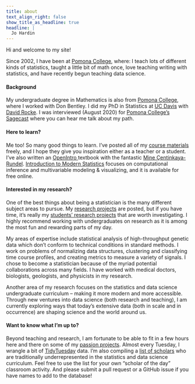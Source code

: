 ```yaml
---
title: about
text_align_right: false
show_title_as_headline: true
headline: |
  Jo Hardin 
---
```


<!-- this is a subheadline -->

Hi and welcome to my site! 

Since 2002, I have been at <a href = "https://www.pomona.edu/academics/departments/mathematics">Pomona College</a>, where: I teach lots of different kinds of statistics, taught a little bit of math once, love teaching writing with statistics, and have recently begun teaching data science.

<h4> Background </h4>
My undergraduate degree in Mathematics is also from <a href = "https://www.pomona.edu/academics/departments/mathematics">Pomona College</a>, where I worked with Don Bentley.  I did my PhD in Statistics at <a href="https://statistics.ucdavis.edu/">UC Davis</a> with <a href = "http://dmrocke.ucdavis.edu/">David Rocke</a>.  I was interviewed (August 2020) for <a href = "https://www.pomona.edu/sagecast" target = "_blank">Pomona College's Sagecast</a> where you can hear me talk about my path.

<h4>Here to learn?</h4>
Me too!
So many good things to learn.
I've posted all of my <a href="/courses/">course materials</a> freely, and I hope they give you inspiration either as a teacher or a student.
I've also written an <a href="https://www.openintro.org/">OpenIntro </a> textbook with the fantastic <a href="http://www2.stat.duke.edu/~mc301/">Mine Çentinkaya-Rundel</a>. <a href="https://www.openintro.org/book/ims/">Introduction to Modern Statistics</a> focuses on computational inference and multivariable modeling & visualizing, and it is available for free online.

<h4>Interested in my research?</h4>
One of the best things about being a statistician is the many different subject areas to pursue.  My <a href="/research/">research projects</a> are posted, but if you have time, it's really my <a href="/research/">students' research projects</a> that are worth investigating.  I highly recommend working with undergraduates on research as it is among the most fun and rewarding parts of my day.

My areas of expertise include statistical analysis of high-throughput genetic data which don’t conform to technical conditions in standard methods.
I work on problems of normalizing data structures, clustering and classifying time course profiles, and creating metrics to measure a variety of signals.
I chose to become a statistician because of the myriad potential collaborations across many fields.
I have worked with medical doctors, biologists, geologists, and physicists in my research. 

Another area of my research focuses on the statistics and data science undergraduate curriculum -- making it more modern and more accessible.
Through new ventures into data science (both research and teaching), I am currently exploring ways that today’s extensive data (both in scale and in occurrence) are shaping science and the world around us.  

<h4>Want to know what I'm up to?</h4>
Beyond teaching and research, I am fortunate to be able to fit in a few hours here and there on some of my <a href="/projects/">passion projects</a>.  Almost every Tuesday, I wrangle a bit of <a href="/projects/tidytuesday">TidyTuesday</a> data.  I'm also compiling a <a href="/projects/curv">list of scholars</a> who are traditionally underrepresented in the statistics and data science curriculum.  Feel free to use the list for your own "scholar of the day" classroom activity.  And please submit a pull request or a GitHub issue if you have names to add to the database!